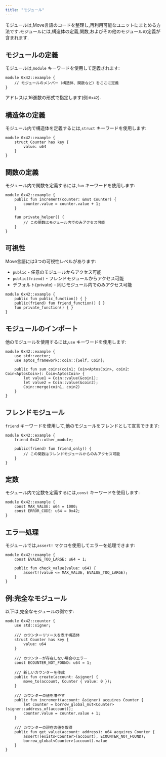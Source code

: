 ```yaml
---
title: "モジュール"
---
```








モジュールは,Move言語のコードを整理し,再利用可能なユニットにまとめる方法です.モジュールには,構造体の定義,関数,およびその他のモジュールの定義が含まれます.

## モジュールの定義

モジュールは,`module` キーワードを使用して定義されます:

```move
module 0x42::example {
    // モジュールのメンバー（構造体、関数など）をここに定義
}
```

アドレスは,16進数の形式で指定します(例:`0x42`).

## 構造体の定義

モジュール内で構造体を定義するには,`struct` キーワードを使用します:

```move
module 0x42::example {
    struct Counter has key {
        value: u64
    }
}
```

## 関数の定義

モジュール内で関数を定義するには,`fun` キーワードを使用します:

```move
module 0x42::example {
    public fun increment(counter: &mut Counter) {
        counter.value = counter.value + 1;
    }

    fun private_helper() {
        // この関数はモジュール内でのみアクセス可能
    }
}
```

## 可視性

Move言語には3つの可視性レベルがあります:

- `public` - 任意のモジュールからアクセス可能
- `public(friend)` - フレンドモジュールからアクセス可能
- デフォルト(private) - 同じモジュール内でのみアクセス可能

```move
module 0x42::example {
    public fun public_function() { }
    public(friend) fun friend_function() { }
    fun private_function() { }
}
```

## モジュールのインポート

他のモジュールを使用するには,`use` キーワードを使用します:

```move
module 0x42::example {
    use std::vector;
    use aptos_framework::coin::{Self, Coin};

    public fun sum_coins(coin1: Coin<AptosCoin>, coin2: Coin<AptosCoin>): Coin<AptosCoin> {
        let value1 = Coin::value(&coin1);
        let value2 = Coin::value(&coin2);
        Coin::merge(coin1, coin2)
    }
}
```

## フレンドモジュール

`friend` キーワードを使用して,他のモジュールをフレンドとして宣言できます:

```move
module 0x42::example {
    friend 0x42::other_module;

    public(friend) fun friend_only() {
        // この関数はフレンドモジュールからのみアクセス可能
    }
}
```

## 定数

モジュール内で定数を定義するには,`const` キーワードを使用します:

```move
module 0x42::example {
    const MAX_VALUE: u64 = 1000;
    const ERROR_CODE: u64 = 0x42;
}
```

## エラー処理

モジュールでは,`assert!` マクロを使用してエラーを処理できます:

```move
module 0x42::example {
    const EVALUE_TOO_LARGE: u64 = 1;

    public fun check_value(value: u64) {
        assert!(value <= MAX_VALUE, EVALUE_TOO_LARGE);
    }
}
```

## 例:完全なモジュール

以下は,完全なモジュールの例です:

```move
module 0x42::counter {
    use std::signer;
    
    /// カウンターリソースを表す構造体
    struct Counter has key {
        value: u64
    }

    /// カウンターが存在しない場合のエラー
    const ECOUNTER_NOT_FOUND: u64 = 1;
    
    /// 新しいカウンターを作成
    public fun create(account: &signer) {
        move_to(account, Counter { value: 0 });
    }
    
    /// カウンターの値を増やす
    public fun increment(account: &signer) acquires Counter {
        let counter = borrow_global_mut<Counter>(signer::address_of(account));
        counter.value = counter.value + 1;
    }
    
    /// カウンターの現在の値を取得
    public fun get_value(account: address): u64 acquires Counter {
        assert!(exists<Counter>(account), ECOUNTER_NOT_FOUND);
        borrow_global<Counter>(account).value
    }
}
```

